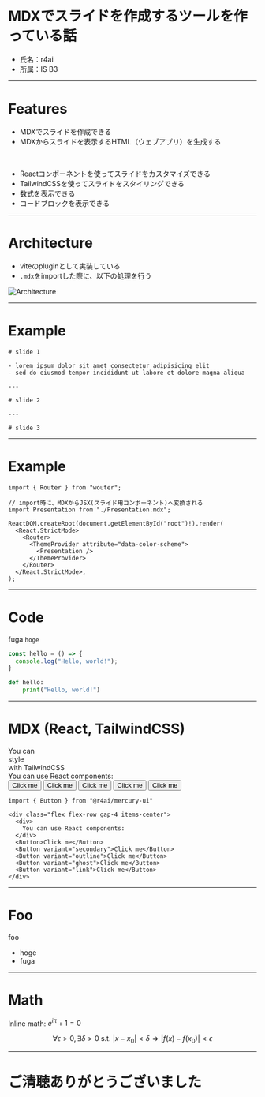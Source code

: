 
# MDXでスライドを作成するツールを作っている話

- 氏名：r4ai
- 所属：IS B3

---

# Features

- MDXでスライドを作成できる
- MDXからスライドを表示するHTML（ウェブアプリ）を生成する

<br />

- Reactコンポーネントを使ってスライドをカスタマイズできる
- TailwindCSSを使ってスライドをスタイリングできる
- 数式を表示できる
- コードブロックを表示できる

---

# Architecture

- viteのpluginとして実装している
- `.mdx`をimportした際に、以下の処理を行う

![Architecture](/arch.drawio.svg)

---

# Example

```mdx title=Presentation.mdx
# slide 1

- lorem ipsum dolor sit amet consectetur adipisicing elit
- sed do eiusmod tempor incididunt ut labore et dolore magna aliqua

---

# slide 2

---

# slide 3

```

---

# Example

```tsx title=main.tsx
import { Router } from "wouter";

// import時に、MDXからJSX(スライド用コンポーネント)へ変換される
import Presentation from "./Presentation.mdx";

ReactDOM.createRoot(document.getElementById("root")!).render(
  <React.StrictMode>
    <Router>
      <ThemeProvider attribute="data-color-scheme">
        <Presentation />
      </ThemeProvider>
    </Router>
  </React.StrictMode>,
);
```

---

# Code

fuga `hoge`

```ts
const hello = () => {
  console.log("Hello, world!");
}
```

```python title="hello.py" showLineNumbers
def hello:
    print("Hello, world!")
```

---

# MDX (React, TailwindCSS)

<div class="space-y-8">
  <div class="flex flex-row items-center gap-1">
    <span class="text-red-600 underline">You</span>
    <span class="text-green-500 italic hover:bg-red-400 font-serif">can</span>
    <div class="bg-gradient-to-r from-cyan-600 to-blue-500 p-1 rounded-sm text-white animate-bounce">style</div>
    <span class="border p-1 rounded-full hover:bg-muted font-mono">with</span>
    <span class="bg-gradient-to-r from-indigo-500 via-purple-500 to-pink-500 rounded-md p-1 animate-pulse">TailwindCSS</span>
  </div>

  <div class="flex flex-row gap-4 items-center">
    <div>
      You can use React components:
    </div>
    <Button>Click me</Button>
    <Button variant="secondary">Click me</Button>
    <Button variant="outline">Click me</Button>
    <Button variant="ghost">Click me</Button>
    <Button variant="link">Click me</Button>
  </div>

  ```mdx
  import { Button } from "@r4ai/mercury-ui"

  <div class="flex flex-row gap-4 items-center">
    <div>
      You can use React components:
    </div>
    <Button>Click me</Button>
    <Button variant="secondary">Click me</Button>
    <Button variant="outline">Click me</Button>
    <Button variant="ghost">Click me</Button>
    <Button variant="link">Click me</Button>
  </div>
  ```
</div>

---

# Foo

foo

- hoge
- fuga

---

# Math

Inline math: $e^{i\pi} + 1 = 0$

$$
\forall \epsilon > 0, \exists \delta > 0 \text{ s.t. } |x - x_0| < \delta \Rightarrow |f(x) - f(x_0)| < \epsilon
$$

---

# ご清聴ありがとうございました
